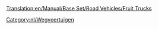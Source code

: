[[Translation:en/Manual/Base Set/Road Vehicles/Fruit Trucks]]

{{nl/Wegvoertuig|name     = Balogh Fruittruck
  |img      = en/Balogh Fruit Truck.png
  |price    = £4.838 (€ 9.676)  
  |speed    = 30 mph (48 km/h)
  |annual   = £421 (€ 842)
  |designed = 1935
  |life     = 15
  |capacity = 18 ton fruit
}}
{{nl/Wegvoertuig|name     = Uhl Fruittruck
  |img      = en/Uhl Fruit Truck.png
  |price    = £6.068 (€ 12.136) 
  |speed    = 55 mph (88 km/h)
  |annual   = £787 (€ 1.574)
  |designed = 1978
  |life     = 15
  |capacity = 20 ton fruit
}}
{{nl/Wegvoertuig|name     = Kelling Fruittruck
  |img      = en/Kelling Fruit Truck.png
  |price    = £6.478 (€ 12.956) 
  |speed    = 70 mph (112 km/h)
  |annual   = £1.125 (€ 2.250)
  |designed = 2012
  |life     = 15
  |capacity = 23 ton fruit
}}

[[Category:nl/Wegvoertuigen]]